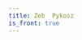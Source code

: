 ```yaml
---
title: Zeb  Pykosz
is_front: true
---
```




<Hero
  avatar="https://en.gravatar.com/userimage/14820278/32195afe52a1a37bc55e31a06736dedc.jpg?size=100"
  alt="Zeb Pykosz looking dapper"
  title="Nice to meet you. I&rsquo;m Zeb. I build things on the internet for a living."
  text="I&rsquo;m a front-end software developer located in Middlebury, Vermont. I&rsquo;m passionate about code that makes peoples&rsquo; lives easier while helping individuals and businesses increase their reach and ability."
/>



<Section title='Featured work'>
  <ProjectList />
</Section>
